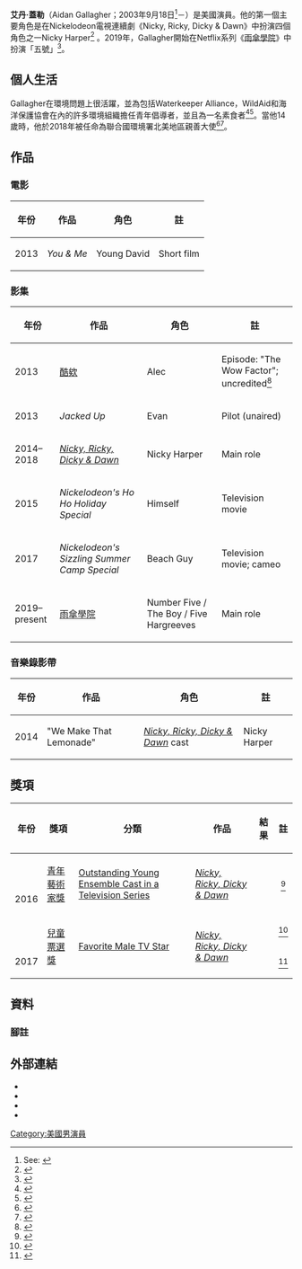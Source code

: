 {{Infobox person
| name          = 艾丹·蓋勒<BR>Aidan Gallagher
| image         = Aidan Gallagher - 2018 (cropped).jpg
| caption       = 2018年的蓋勒
| birth_name    = 
| birth_date    = {{birth date and age|2003|9|18}}
| birth_place   = 
| nationality   = 美國
| occupation    = 演員, 歌手
| known for = [[Nicky,_Ricky,_Dicky_&_Dawn|Nicky, Ricky, Dicky & Dawn]]、《[[雨傘學院|雨傘學院]]》
| years_active  = 2013年迄今
}}

'''艾丹·蓋勒'''（Aidan Gallagher；2003年9月18日<ref>See: {{bulleted list 
|{{cite web |url=https://www.instagram.com/p/BKfRVYNBgfy/ |title=I'm official. ThirTEEN! |author=Gallagher, Aidan |publisher=aidanrgallagher |via=Instagram |date=September 18, 2016 |access-date=February 20, 2019 |archive-url=https://web.archive.org/web/20190515015802/https://www.instagram.com/p/BKfRVYNBgfy/ |archive-date=May 15, 2019 |url-status=live }}
|{{cite web |url=https://www.instagram.com/p/BZKes23njEk/ |title=Thank you |author=Gallagher, Aidan |publisher=aidanrgallagher |via=Instagram |date=September 18, 2017 |access-date=February 20, 2019 |archive-url=https://web.archive.org/web/20190514025255/https://www.instagram.com/p/BZKes23njEk/ |archive-date=May 14, 2019 |url-status=live }} 
|{{cite web |url=https://www.instagram.com/p/Bn3dRhDnBUX/ |title=15 🎂 |author=Gallagher, Aidan |publisher=aidanrgallagher |via=Instagram |date=September 18, 2018 |access-date=February 20, 2019 |archive-url=https://web.archive.org/web/20190514095451/https://www.instagram.com/p/Bn3dRhDnBUX/ |archive-date=May 14, 2019 |url-status=live }}－
}}</ref>－）是美國演員。他的第一個主要角色是在Nickelodeon電視連續劇《Nicky, Ricky, Dicky & Dawn》中扮演四個角色之一Nicky Harper<ref>{{cite web|url=https://deadline.com/2014/03/nickelodeon-greenlights-new-comedy-from-dan-schneider-two-other-live-action-series-698354/|title=Nickelodeon Greenlights New Comedy from Dan Schneider, Two Other Live-Action Series|work=Deadline Hollywood|date=March 13, 2014|access-date=February 18, 2019|archive-url=https://web.archive.org/web/20190330005809/https://deadline.com/2014/03/nickelodeon-greenlights-new-comedy-from-dan-schneider-two-other-live-action-series-698354/|archive-date=March 30, 2019|url-status=live}}</ref> 。2019年，Gallagher開始在Netflix系列《[[雨傘學院|雨傘學院]]》中扮演「五號」<ref>{{cite web |url=https://ew.com/tv/2019/02/15/umbrella-academy-aidan-gallagher-number-five/ |title=Umbrella Academy actor explains how he nailed the timey-wimey weirdness of Number Five |first=Christian |last=Holub |date=February 15, 2019 |work=Entertainment Weekly |access-date=February 19, 2019 |archive-url=https://web.archive.org/web/20190219183429/https://ew.com/tv/2019/02/15/umbrella-academy-aidan-gallagher-number-five/ |archive-date=February 19, 2019 |url-status=live }}</ref>。

==個人生活==
Gallagher在環境問題上很活躍，並為包括Waterkeeper Alliance，WildAid和海洋保護協會在內的許多環境組織擔任青年倡導者，並且為一名素食者<ref>{{cite web |url=https://www.cleanseas.org/impact/aidan-gallagher-named-un-environment-goodwill-ambassador |title=Aidan Gallagher named UN Environment Goodwill Ambassador |work=Clean Seas |access-date=2019-02-19 |archive-url=https://web.archive.org/web/20190220004227/https://www.cleanseas.org/impact/aidan-gallagher-named-un-environment-goodwill-ambassador |archive-date=2019-02-20 |url-status=live }}</ref><ref>{{cite web |url=http://fortune.com/2018/06/05/world-environment-day-adrian-grenier-aidan-gallagher/ |title=Adrian Grenier and Aidan Gallagher Want You to Fight Plastic Pollution for World Environment Day |first=McKenna |last=Moore |date=June 5, 2018 |work=Fortune |access-date=February 19, 2019 |archive-url=https://web.archive.org/web/20190220002900/http://fortune.com/2018/06/05/world-environment-day-adrian-grenier-aidan-gallagher/ |archive-date=February 20, 2019 |url-status=live }}</ref>。當他14歲時，他於2018年被任命為聯合國環境署北美地區親善大使<ref name=Goodwill>{{cite web |url=https://www.unenvironment.org/news-and-stories/press-release/aidan-gallagher-named-un-environment-goodwill-ambassador |title=Aidan Gallagher named UN Environment Goodwill Ambassador |date=3 June 2018 |work=UN Environment |access-date=25 August 2018 |archive-url=https://web.archive.org/web/20180825144752/https://www.unenvironment.org/news-and-stories/press-release/aidan-gallagher-named-un-environment-goodwill-ambassador |archive-date=25 August 2018 |url-status=live }}</ref><ref>{{cite web |url=https://etcanada.com/news/334724/aidan-gallagher-talks-new-netflix-show-the-umbrella-academy-and-world-environment-day/ |title=Aidan Gallagher Talks New Netflix Show 'The Umbrella Academy' And World Environment Day |first=Alyssa |last=Croezen |date=June 5, 2018 |work=ET Canada |access-date=February 19, 2019 |archive-url=https://web.archive.org/web/20190220003113/https://etcanada.com/news/334724/aidan-gallagher-talks-new-netflix-show-the-umbrella-academy-and-world-environment-day/ |archive-date=February 20, 2019 |url-status=live }}</ref>。

== 作品 ==

=== 電影 ===
{| class="wikitable"
|-
! 年份
! 作品
! 角色
! 註
|-
| 2013 ||''You & Me''|| Young David || Short film
|}

=== 影集 ===
{| class="wikitable"
|-
! 年份
! 作品
! 角色
! 註
|-
| 2013 ||[[酷欸|酷欸]]|| Alec || Episode: "The Wow Factor"; uncredited<ref>{{Cite web|url=http://www.imdb.com/name/nm6200897/|title=Aidan Gallagher|website=IMDb|access-date=2020-04-16|archive-url=https://web.archive.org/web/20191113175403/https://www.imdb.com/name/nm6200897/|archive-date=2019-11-13|url-status=live}}</ref>
|-
|2013
|''Jacked Up''
|Evan
|Pilot (unaired)
|-
| 2014–2018 ||''[[Nicky,_Ricky,_Dicky_&_Dawn|Nicky, Ricky, Dicky & Dawn]]''|| Nicky Harper|| Main role
|-
| 2015 ||''Nickelodeon's Ho Ho Holiday Special''|| Himself || Television movie
|-
| 2017 ||''Nickelodeon's Sizzling Summer Camp Special''|| Beach Guy || Television movie; cameo
|-
| 2019–present ||[[雨傘學院|雨傘學院]]|| Number Five / The Boy / Five Hargreeves  || Main role
|}

=== 音樂錄影帶 ===
{| class="wikitable"
|-
! 年份
! 作品
! 角色
! 註
|-
| 2014 || "We Make That Lemonade" ||''[[Nicky,_Ricky,_Dicky_&_Dawn|Nicky, Ricky, Dicky & Dawn]]'' cast
|Nicky Harper
|}
== 獎項 ==
{|class="wikitable"
! 年份
! 獎項
! 分類
! 作品
! 結果
! 註
|-
|rowspan=2| 2016
| [[青年藝術家獎|青年藝術家獎]]
| [[37th_Young_Artist_Awards#Outstanding_Young_Ensemble_Cast_in_a_TV_Series|Outstanding Young Ensemble Cast in a Television Series]]
| ''[[Nicky,_Ricky,_Dicky_&_Dawn|Nicky, Ricky, Dicky & Dawn]]''<br/>{{small|(shared with Casey Simpson, [[Lizzy_Greene|Lizzy Greene]] & [[Mace_Coronel|Mace Coronel]])}} 
| {{Nominated}}
| style="text-align:center;" | <ref>{{cite web|url=http://youngartistawards.org:80/2016-nominations-2/ |title=Nominations Young Artist Awards |website=[[Young_Artist_Awards|Young Artist Awards]] |date=March 13, 2016 |accessdate=April 18, 2017 |archiveurl=https://web.archive.org/web/20160424165415/http://youngartistawards.org/2016-nominations-2/ |archivedate=April 24, 2016 |url-status=dead}}</ref>
|-
|rowspan=2| [[兒童票選獎|兒童票選獎]]
|rowspan=2| [[Kids'_Choice_Award_for_Favorite_Male_TV_Star|Favorite Male TV Star]]
|rowspan=2| ''[[Nicky,_Ricky,_Dicky_&_Dawn|Nicky, Ricky, Dicky & Dawn]]''
| {{Nominated}}
| style="text-align:center;" |<ref name=kids2016>{{cite web |url=https://www.hollywoodreporter.com/lists/2016-kids-choice-award-nominees-867404/item/favorite-tv-show-2016-kids-867415 |title=Kids' Choice Awards: Adele, Justin Bieber, 'Star Wars' Among Nominees |date=February 18, 2016 |work=Hollywood Reporter |access-date=February 19, 2019 |archive-url=https://web.archive.org/web/20190330093616/https://www.hollywoodreporter.com/lists/2016-kids-choice-award-nominees-867404/item/favorite-tv-show-2016-kids-867415 |archive-date=March 30, 2019 |url-status=live }}</ref>
|-
| 2017
| {{Nominated}}
| style="text-align:center;" | <ref name=kids2017>{{cite web |url=https://www.hollywoodreporter.com/lists/kids-choice-awards-complete-list-nominees-970757/item/2017-kids-choice-awards-favorite-tv-show-kids-show-970759 |title=Kids' Choice Awards: Justin Timberlake, Kevin Hart Top Nominations |date=February 2, 2017 |first=Lexy |last=Perez |work=Hollywood Reporter |access-date=February 19, 2019 |archive-url=https://web.archive.org/web/20190219183433/https://www.hollywoodreporter.com/lists/kids-choice-awards-complete-list-nominees-970757/item/2017-kids-choice-awards-favorite-tv-show-kids-show-970759 |archive-date=February 19, 2019 |url-status=live }}</ref> 
|}

==資料==
=== 腳註 ===
{{reflist}}

== 外部連結 ==
* {{IMDb name|nm6200897}}
* {{Instagram|aidanrgallagher|Aidan Gallagher}}
* {{twitter|aidanrgallagher|Aidan Gallagher}}
*{{YouTube|user=AidanRGallagher}}

{{DEFAULTSORT:Gallagher, Aidan}}
[[Category:美國男演員|Category:美國男演員]]